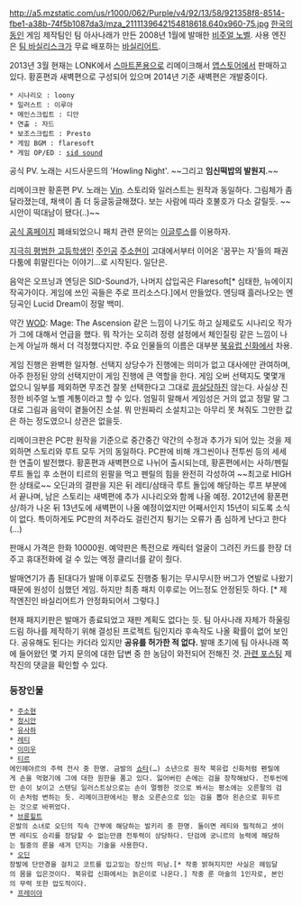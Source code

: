 http://a5.mzstatic.com/us/r1000/062/Purple/v4/92/13/58/921358f8-8514-fbe1-a38b-74f5b1087da3/mza_2111139642154818618.640x960-75.jpg
[[한국]]의 [[동인]] 게임 제작팀인 팀 아사나래가 만든 2008년 1월에 발매한 [[비주얼 노벨]]. 사용 엔진은 [[팀 바실리스크]]가 무료 배포하는 [[바실리어트]]. 

2013년 3월 현재는 LONK에서 [[스마트폰]]용으로 리메이크해서 [[앱스토어]]에서 판매하고 있다.
황혼편과 새벽편으로 구성되어 있으며 2014년 기준 새벽편은 개발중이다.

 * 시나리오 : loony
 * 일러스트 : 이루아
 * 메인스크립트 : 디안
 * 연출 : 자드
 * 보조스크립트 : Presto
 * 게임 BGM : flaresoft
 * 게임 OP/ED : [[sid sound]]

{{{#!html
<iframe width="420" height="315" src="https://www.youtube.com/embed/U4Ae6N2GHpU" frameborder="0" allowfullscreen></iframe>}}}
공식 PV. 노래는 시드사운드의 'Howling Night'. ~~그리고 '''임신떡밥의 발원지'''.~~

{{{#!html
<iframe width="420" height="315" src="http://www.youtube.com/embed/8GR1aUXZLUY" frameborder="0" allowfullscreen></iframe>}}}
리메이크판 황혼편 PV. 노래는 [[Vin]]. 스토리와 일러스트는 원작과 동일하다. 그림체가 좀 달라졌는데, 채색이 좀 더 둥글둥글해졌다. 보는 사람에 따라 호불호가 다소 갈릴듯. ~~시안이 떡대남이 됐다(..)~~

[http://howlingdream.cafe24.com 공식 홈페이지] 폐쇄되었으니 패치 관련 문의는 [http://asanarae.egloos.com/ 이글루스]를 이용하자.

[[지극히 평범한 고등학생]]인 [[주인공]] [[주소현]]이 고대에서부터 이어온 '꿈꾸는 자'들의 패권다툼에 휘말린다는 이야기...로 시작된다. 일단은.

음악은 오프닝과 엔딩은 SID-Sound가, 나머지 삽입곡은 Flaresoft[* 심태한, 뉴에이지  작곡가이다. 게임에 쓰인 곡들은 주로 프리소스다.]에서 만들었다. 엔딩때 흘러나오는 엔딩곡인 Lucid Dream이 정말 백미.

약간 [[WOD]]: Mage: The Ascension 같은 느낌이 나기도 하고 실제로도 시나리오 작가가 그에 대해서 언급을 했다. 뭐 작가는 오히려 정령 설정에서 체인질링 같은 느낌이 나는게 아닐까 해서 더 걱정했다지만. 주요 인물들의 이름은 대부분 [[북유럽 신화]]에서 차용. 

게임 진행은 완벽한 일자형. 선택지 상당수가 진행에는 의미가 없고 대사에만 관여하며, 아주 한정된 양의 선택지만이 게임 진행에 큰 역할을 한다. 게임 오버 선택지도 몇몇개 없으니 일부를 제외하면 무조건 잘못 선택한다고 그대로 [[끔살]]당하진 않는다. 사실상 진정한 비주얼 노벨 계통이라고 할 수 있다. 엄밀히 말해서 게임성은 거의 없고 정말 말 그대로 그림과 음악이 곁들어진 소설. 뭐 만원짜리 소설치고는 아무리 못 쳐줘도 그만한 값은 하는 정도였으니 상관은 없을듯.

리메이크판은 PC판 원작을 기준으로 중간중간 약간의 수정과 추가가 되어 있는 것을 제외하면 스토리와 루트 모두 거의 동일하다. PC판에 비해 개그씬이나 전투씬 등의 세세한 연출이 발전했다. 황혼편과 새벽편으로 나뉘어 출시되는데, 황혼편에서는 사하/펜릴 루트 돌입 후 소현이 티르의 왼팔을 먹고 펜릴의 힘을 완전히 각성하여 ~~최고로 HIGH한 상태로~~ 오딘과의 결판을 지은 뒤 레티/삼태극 루트 돌입에 해당하는 루프 부분에서 끝나며, 남은 스토리는 새벽편에 추가 시나리오와 함께 나올 예정. 2012년에 황폰편 상/하가 나온 뒤 13년도에 새벽편이 나올 예정이었지만 어째서인지 15년이 되도록 소식이 없다. 특이하게도 PC판의 저주라도 걸린건지 튕기는 오류가 좀 심하게 난다고 한다(…)

판매시 가격은 한화 10000원. 예약판은 특전으로 캐릭터 얼굴이 그려진 카드를 한장 더 주고 휴대전화에 걸 수 있는 액정 클리너를 같이 줬다.

발매연기가 좀 된대다가 발매 이후로도 진행중 튕기는 무시무시한 버그가 연발로 나왔기 때문에 원성이 심했던 게임. 하지만 최종 패치 이후로는 어느정도 안정된듯 하다. [* 제작엔진인 바실리어트가 안정화되어서 그렇다.]

현재 패지키판은 발매가 종료되었고 재판 계획도 없다는 듯. 팀 아사나래 자체가 하울링 드림 하나를 제작하기 위해 결성된 프로젝트 팀인지라 후속작도 나올 확률이 없어 보인다. 공유해도 된다는 카더라 있지만 '''공유를 허가한 적 없다.''' 발매 초기에 팀 아사나래 쪽에 들어왔던 몇 가지 문의에 대한 답변 중 한 농담이 와전되어 전해진 것. [http://moongul.egloos.com/2635578 관련 포스팅] 제작진의 댓글을 확인할 수 있다.

=== 등장인물 === 
 * [[주소현]]
 * [[정시안]]
 * [[유사하]]
 * [[레티]]
 * [[이미우]]
 * [[티르]]
 에인헤야르의 주력 전사 중 한명. 금발의 [[쇼타]](…) 소년으로 원작 북유럽 신화처럼 펜릴에게 손을 먹혔기에 그에 대한 원한을 품고 있다. 잃어버린 손에는 검을 장착해놨다. 전투씬에만 손이 보이고 스탠딩 일러스트상으로는 손이 멀쩡한 것으로 봐서는 평소에는 오른팔의 검이 손처럼 변하는 듯. 리메이크판에서는 평소 오른손으로 있는 검을 뽑아 왼손으로 휘두르는 것으로 바뀌었다. 
 * [[브륜힐트]]
 은발의 소녀로 오딘의 직속 간부에 해당하는 발키리 중 한명. 둘이면 레티와 필적하고 셋이면 레티도 승리를 장담할 수 없는만큼 전투력이 상당하다. 단검에 궁니르의 능력에 해당하는 필중의 룬을 새겨 던지는 기술을 사용한다.
 * [[오딘]]
 장발에 단안경을 걸치고 코트를 입고있는 장신의 미남.[* 작중 밝혀지지만 사실은 헤임달의 몸을 입은것이다. 북유럽 신화에서는 늙은이로 나온다.] 작중 룬 마술의 1인자로, 본인의 무력 또한 압도적이다.
 * [[프레이야]]
